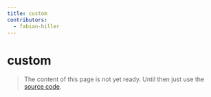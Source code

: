```yaml
---
title: custom
contributors:
  - fabian-hiller
---
```


# custom

> The content of this page is not yet ready. Until then just use the [source code](https://github.com/fabian-hiller/valibot/blob/main/library/src/validations/custom/custom.ts).
